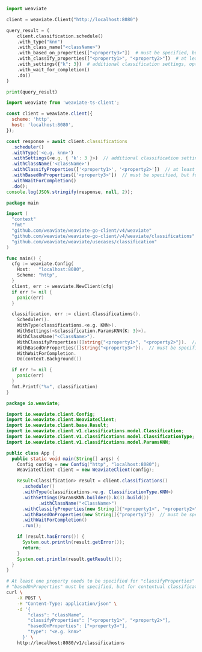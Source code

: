 
<Tabs groupId="languages">
<TabItem value="py" label="Python (v4)">

<PythonV4Classification/>

</TabItem>
<TabItem value="py3" label="Python (v3)">

```python
import weaviate

client = weaviate.Client("http://localhost:8080")

query_result = (
    client.classification.schedule()
    .with_type("knn")
    .with_class_name("<className>")
    .with_based_on_properties(["<property3>"])  # must be specified, but for contextual classifications the current implementation takes the whole vector of the class (objects) into account
    .with_classify_properties(["<property1>", "<property2>"])  # at least one property must be specified
    .with_settings({"k": 3})  # additional classification settings, optional for KNN
    .with_wait_for_completion()
    .do()
)

print(query_result)
```

</TabItem>
<TabItem value="js" label="JavaScript/TypeScript">

```js
import weaviate from 'weaviate-ts-client';

const client = weaviate.client({
  scheme: 'http',
  host: 'localhost:8080',
});

const response = await client.classifications
  .scheduler()
  .withType('<e.g. knn>')
  .withSettings(<e.g. { 'k': 3 }>)  // additional classification settings, optional for KNN
  .withClassName('<className>')
  .withClassifyProperties(['<property1>', '<property2>'])  // at least one property must be specified
  .withBasedOnProperties(['<property3>'])  // must be specified, but for contextual classifications the current implementation takes the whole vector of the class (objects) into account
  .withWaitForCompletion()
  .do();
console.log(JSON.stringify(response, null, 2));
```

</TabItem>
<TabItem value="go" label="Go">

```go
package main

import (
  "context"
  "fmt"
  "github.com/weaviate/weaviate-go-client/v4/weaviate"
  "github.com/weaviate/weaviate-go-client/v4/weaviate/classifications"
  "github.com/weaviate/weaviate/usecases/classification"
)

func main() {
  cfg := weaviate.Config{
    Host:   "localhost:8080",
    Scheme: "http",
  }
  client, err := weaviate.NewClient(cfg)
  if err != nil {
    panic(err)
  }

  classification, err := client.Classifications().
    Scheduler().
    WithType(classifications.<e.g. KNN>).
    WithSettings(<&classification.ParamsKNN{K: 3}>).
    WithClassName("<ClassName>").
    WithClassifyProperties([]string{"<property1>", "<property2>"}).  // at least one property must be specified
    WithBasedOnProperties([]string{"<property3>"}).  // must be specified, but for contextual classifications the current implementation takes the whole vector of the class (objects) into account
    WithWaitForCompletion.
    Do(context.Background())

  if err != nil {
    panic(err)
  }
  fmt.Printf("%v", classification)
}
```

</TabItem>
<TabItem value="java" label="Java">

```java
package io.weaviate;

import io.weaviate.client.Config;
import io.weaviate.client.WeaviateClient;
import io.weaviate.client.base.Result;
import io.weaviate.client.v1.classifications.model.Classification;
import io.weaviate.client.v1.classifications.model.ClassificationType;
import io.weaviate.client.v1.classifications.model.ParamsKNN;

public class App {
  public static void main(String[] args) {
    Config config = new Config("http", "localhost:8080");
    WeaviateClient client = new WeaviateClient(config);

    Result<Classification> result = client.classifications()
      .scheduler()
      .withType(classifications.<e.g. ClassificationType.KNN>)
      .withSettings(ParamsKNN.builder().k(3).build())
            .withClassName("<ClassName>")
      .withClassifyProperties(new String[]{"<property1>", "<property2>"})  // at least one property must be specified
      .withBasedOnProperties(new String[]{"property3"})  // must be specified, but for contextual classifications the current implementation takes the whole vector of the class (objects) into account
      .withWaitForCompletion()
      .run();

    if (result.hasErrors()) {
      System.out.println(result.getError());
      return;
    }
    System.out.println(result.getResult());
  }
}
```

</TabItem>
<TabItem value="curl" label="Curl">

```bash
# At least one property needs to be specified for "classifyProperties"
# "basedOnProperties" must be specified, but for contextual classifications the current implementation takes the whole vector of the class (objects) into account
curl \
    -X POST \
    -H "Content-Type: application/json" \
    -d '{
        "class": "className",
        "classifyProperties": ["<property1>", "<property2>"],
        "basedOnProperties": ["<property3>"],
        "type": "<e.g. knn>"
      }' \
    http://localhost:8080/v1/classifications
```

</TabItem>
</Tabs>
